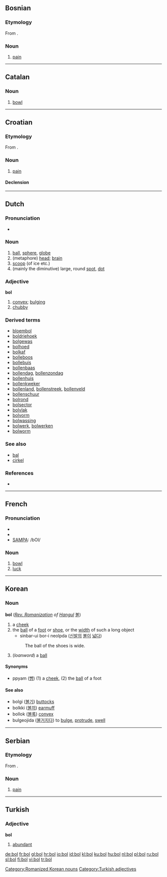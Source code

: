 {{see|-ból}}
==Bosnian==

===Etymology===
From {{proto|Slavic|bolь|lang=bs}}.

===Noun===
{{bs-noun|g=f|boli}}

# [[pain]]

----

==Catalan==

===Noun===
{{ca-noun-m}}

# [[bowl]]

----

==Croatian==

===Etymology===
From {{proto|Slavic|bolь|lang=hr}}.

===Noun===
{{hr-noun|g=f|boli}}

# [[pain]]

====Declension====
{{hr-decl-noun
|bol|boli
|boli|boli
|boli|bolima
|bol|boli
|boli|boli
|boli|bolima
|bolju / boli|bolima
}}
	
----

==Dutch==

===Pronunciation===
*{{audio|Nl-bol.ogg|audio}}

===Noun===
{{nl-noun|bollen|bolletje}} {{m}}

# [[ball]], [[sphere]], [[globe]]
# (metaphore) [[head]]; [[brain]]
# [[scoop]] (of ice etc.)
# (mainly the diminutive) large, round [[spot]], [[dot]]

===Adjective===
'''bol''' 

# [[convex]]; [[bulging]]
# [[chubby]]

===Derived terms===
* [[bloembol]]
* [[boldriehoek]]
* [[bolgewas]]
* [[bolhoed]]
* [[bolkaf]]
* [[bolleboos]]
* [[bollebuis]]
* [[bollenbaas]]
* [[bollendag]], [[bollenzondag]]
* [[bollenhuis]]
* [[bollenkweker]]
* [[bollenland]], [[bollenstreek]], [[bollenveld]]
* [[bollenschuur]]
* [[bolrond]]
* [[bolsector]]
* [[bolvlak]]
* [[bolvorm]]
* [[bolwassing]]
* [[bolwerk]], [[bolwerken]]
* [[bolworm]]

===See also===
* [[bal]]
* [[cirkel]]

===References===
* {{R:Koenen}}

----

==French==

===Pronunciation===
*{{audio|Fr-bol.ogg|audio}}
*{{IPA|/bɔl/}}
*[[w:SAMPA|SAMPA]]: /bOl/

===Noun===
{{fr-noun|m}}

# [[bowl]]
# [[luck]]

----

== Korean ==
=== Noun ===
'''bol''' (''[[w:Revised Romanization|Rev. Romanization]] of [[Hangul]]'' [[볼]])
# a [[cheek]] 
# the [[ball]] of a [[foot]] or [[shoe]], or the [[width]] of such a long object 
#* sinbar-ui bor-i neolpda ([[신발]]의 [[볼]]이 [[넓다]]) 
#: The ball of the shoes is wide.  
# (''loanword'') a [[ball]]

==== Synonyms ====
* ppyam ([[뺨]]) (1) a [[cheek]], (2) the [[ball]] of a foot

==== See also ====
* bolgi ([[볼기]]) [[buttock]]s
* bolkki ([[볼끼]]) [[earmuff]]
* bollok ([[볼록]]) [[convex]]
* bulgeojida ([[불거지다]]) to [[bulge]], [[protrude]], [[swell]]

[[Category:Romanized Korean nouns]] 

----

==Serbian==

===Etymology===
From {{proto|Slavic|bolь|lang=sr}}.

===Noun===
{{sr-noun|g=f|pl=boli|cyr=бол}}

# [[pain]]

----

==Turkish==

===Adjective===
'''bol'''

# [[abundant]]

[[Category:Turkish adjectives]]

[[de:bol]]
[[fr:bol]]
[[gl:bol]]
[[hr:bol]]
[[io:bol]]
[[id:bol]]
[[kl:bol]]
[[ku:bol]]
[[hu:bol]]
[[nl:bol]]
[[pl:bol]]
[[ru:bol]]
[[sl:bol]]
[[fi:bol]]
[[vi:bol]]
[[tr:bol]]